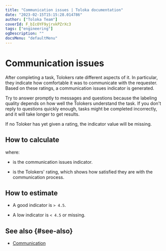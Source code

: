 ```yaml
---
title: "Communication issues | Toloka documentation"
date: "2023-02-15T15:15:28.014786"
author: ["Toloka Team"]
coverId: F_bIcOYF9yjrxkPZrXc3
tags: ["engineering"]
ogDescription: ""
docsMenu: "defaultMenu"
---
```



# Communication issues

After completing a task, Tolokers rate different aspects of it. In particular, they indicate how comfortable it was to communicate with the requester. Based on these ratings, a communication issues indicator is generated.

Try to answer promptly to messages and questions because the labeling quality depends on how well the Tolokers understand the task. If you don't reply to questions quickly enough, tasks might be completed incorrectly, and it will take longer to get results.

<Note mode="note" title="Note">

If no Toloker has yet given a rating, the indicator value will be missing.

</Note>

## How to calculate

<Formula withoutContainer={true} content="$Q_{i} = {CSI}$"/>

where:

- <Formula withoutContainer={true} content="$Q_{i}$"/> is the communication issues indicator.

- <Formula withoutContainer={true} content="$CSI$"/> is the Tolokers' rating, which shows how satisfied they are with the communication process.

## How to estimate

- A good indicator is `> 4.5`.

- A low indicator is `< 4.5` or missing.

## See also {#see-also}

- [Communication](/docs/guide/messaging)

<ContactGuideSupport/>
